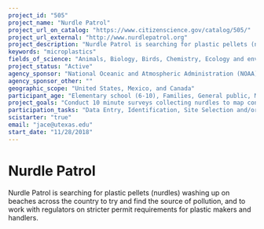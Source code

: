```yaml
---
project_id: "505"
project_name: "Nurdle Patrol"
project_url_on_catalog: "https://www.citizenscience.gov/catalog/505/"
project_url_external: "http://www.nurdlepatrol.org"
project_description: "Nurdle Patrol is searching for plastic pellets (nurdles) washing up on beaches across the country to try and find the source of pollution, and to work with regulators on stricter permit requirements for plastic makers and handlers."
keywords: "microplastics"
fields_of_science: "Animals, Biology, Birds, Chemistry, Ecology and environment, Education, Nature and outdoors, Ocean/water and marine, Science policy"
project_status: "Active"
agency_sponsor: "National Oceanic and Atmospheric Administration (NOAA)"
agency_sponsor_other: ""
geographic_scope: "United States, Mexico, and Canada"
participant_age: "Elementary school (6-10), Families, General public, Middle school (11-13), Youth/teen (up to 17)"
project_goals: "Conduct 10 minute surveys collecting nurdles to map concentrations of pollution."
participation_tasks: "Data Entry, Identification, Site Selection and/or Description, Specimen/Sample Collection"
scistarter: "true"
email: "jace@utexas.edu"
start_date: "11/28/2018"
---
```


# Nurdle Patrol

Nurdle Patrol is searching for plastic pellets (nurdles) washing up on beaches across the country to try and find the source of pollution, and to work with regulators on stricter permit requirements for plastic makers and handlers.
